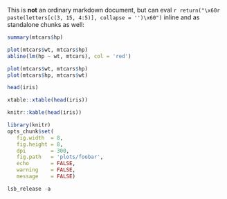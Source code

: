 This is **not** an ordinary markdown document,
but can eval `r return("\x60r paste(letters[c(3, 15, 4:5)], collapse = '')\x60")`
inline and as standalone chunks as well:

```r
summary(mtcars$hp)
```

```r
plot(mtcars$wt, mtcars$hp)
abline(lm(hp ~ wt, mtcars), col = 'red')
```

```r
plot(mtcars$wt, mtcars$hp)
plot(mtcars$hp, mtcars$wt)
```

```r
head(iris)
```

```r
xtable::xtable(head(iris))
```

```r
knitr::kable(head(iris))
```

```r
library(knitr)
opts_chunk$set(
   fig.width  = 8,
   fig.height = 8,
   dpi        = 300,
   fig.path   = 'plots/foobar',
   echo       = FALSE,
   warning    = FALSE,
   message    = FALSE)
```

```r
lsb_release -a
```
